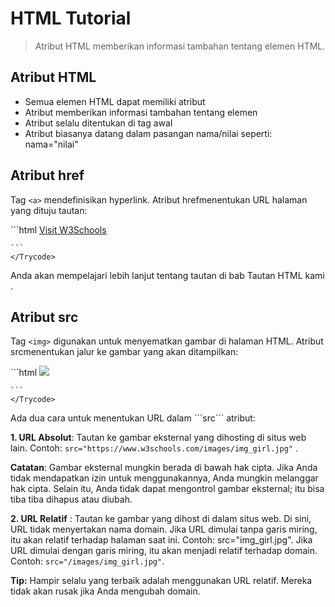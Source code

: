 # HTML Tutorial
>Atribut HTML memberikan informasi tambahan tentang elemen HTML.


## Atribut HTML

* Semua elemen HTML dapat memiliki atribut
* Atribut memberikan informasi tambahan tentang elemen
* Atribut selalu ditentukan di tag awal
* Atribut biasanya datang dalam pasangan nama/nilai seperti: nama="nilai"

## Atribut href
Tag ```<a>``` mendefinisikan hyperlink. Atribut hrefmenentukan URL halaman yang dituju tautan:



<div >
<Trycode code_source="https://www.w3schools.com/html/tryit.asp?filename=tryhtml_attributes_link">
    ```html
<a href="https://www.w3schools.com">Visit W3Schools</a>

    ```
    </Trycode>
</div>
Anda akan mempelajari lebih lanjut tentang tautan di bab Tautan HTML kami .

## Atribut src
Tag ```<img>``` digunakan untuk menyematkan gambar di halaman HTML. Atribut srcmenentukan jalur ke gambar yang akan ditampilkan:

<div >
<Trycode code_source="https://www.w3schools.com/html/tryit.asp?filename=tryhtml_attributes_img_src">
    ```html
<img src="img_girl.jpg">

    ```
    </Trycode>
</div>
Ada dua cara untuk menentukan URL dalam ```src``` atribut:

**1. URL Absolut**: Tautan ke gambar eksternal yang dihosting di situs web lain. Contoh: ```src="https://www.w3schools.com/images/img_girl.jpg"``` .

**Catatan**: Gambar eksternal mungkin berada di bawah hak cipta. Jika Anda tidak mendapatkan izin untuk menggunakannya, Anda mungkin melanggar hak cipta. Selain itu, Anda tidak dapat mengontrol gambar eksternal; itu bisa tiba tiba dihapus atau diubah.

**2. URL Relatif** : Tautan ke gambar yang dihost di dalam situs web. Di sini, URL tidak menyertakan nama domain. Jika URL dimulai tanpa garis miring, itu akan relatif terhadap halaman saat ini. Contoh: src="img_girl.jpg". Jika URL dimulai dengan garis miring, itu akan menjadi relatif terhadap domain. Contoh: ```src="/images/img_girl.jpg"```.

**Tip:** Hampir selalu yang terbaik adalah menggunakan URL relatif. Mereka tidak akan rusak jika Anda mengubah domain.
